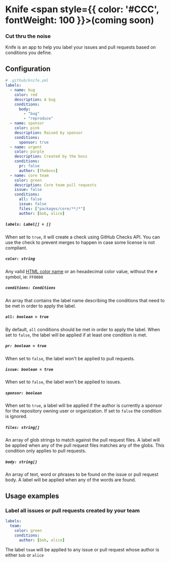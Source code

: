 # Knife <span style={{ color: '#CCC', fontWeight: 100 }}>(coming soon)</span>

### Cut thru the noise

Knife is an app to help you label your issues and pull requests based on conditions you define.

## Configuration

```yml
# .github/knife.yml
labels:
  - name: bug
    color: red
    description: A bug
    conditions:
      body:
        - "bug"
        - "reproduce"
  - name: sponsor
    color: pink
    description: Raised by sponsor
    conditions:
      sponsor: true
  - name: urgent
    color: purple
    description: Created by the boss
    conditions:
      pr: false
      author: [theboss]
  - name: core team
    color: green
    description: Core team pull requests
    issue: false
    conditions:
      all: false
      issue: false
      files: ["packages/core/**/*"]
      author: [bob, alice]
```

##### `labels: Label[] = []`
When set to `true`, it will create a check using GitHub Checks API. You can use the check to prevent merges to happen in case some license is not compliant.

##### `color: string`
Any valid [HTML color name](https://htmlcolorcodes.com/color-names/) or an hexadecimal color value, without the `#` symbol, ie: `FF0000`

##### `conditions: Conditions`
An array that contains the label name describing the conditions that need to be met in order to apply the label.

##### `all: boolean = true`
By default, `all` conditions should be met in order to apply the label. When set to `false`, the label will be applied if at least one condition is met.

##### `pr: boolean = true`
When set to `false`, the label won't be applied to pull requests.

##### `issue: boolean = true`
When set to `false`, the label won't be applied to issues.

##### `sponsor: boolean`
When set to `true`, a label will be applied if the author is currently a sponsor for the repository owning user or organization. If set to `false` the condition is ignored.

##### `files: string[]`
An array of glob strings to match against the pull request files. A label will be applied when any of the pull request files matches any of the globs. This condition only applies to pull requests. 

##### `body: string[]`
An array of text, word or phrases to be found on the issue or pull request body. A label will be applied when any of the words are found.

## Usage examples

### Label all issues or pull requests created by your team

```yml
labels:
  team:
    color: green
    conditions:
      author: [bob, alice]
```

The label `team` will be applied to any issue or pull request whose author is either `bob` or `alice`


